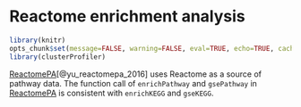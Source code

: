 # Reactome enrichment analysis {#reactomepa}



```r
library(knitr)
opts_chunk$set(message=FALSE, warning=FALSE, eval=TRUE, echo=TRUE, cache=TRUE)
library(clusterProfiler)
```


[ReactomePA](https://www.bioconductor.org/packages/ReactomePA)[@yu_reactomepa_2016] uses Reactome as a source of pathway data. The function call of `enrichPathway` and `gsePathway` in [ReactomePA](https://www.bioconductor.org/packages/ReactomePA) is consistent with `enrichKEGG` and `gseKEGG`.
